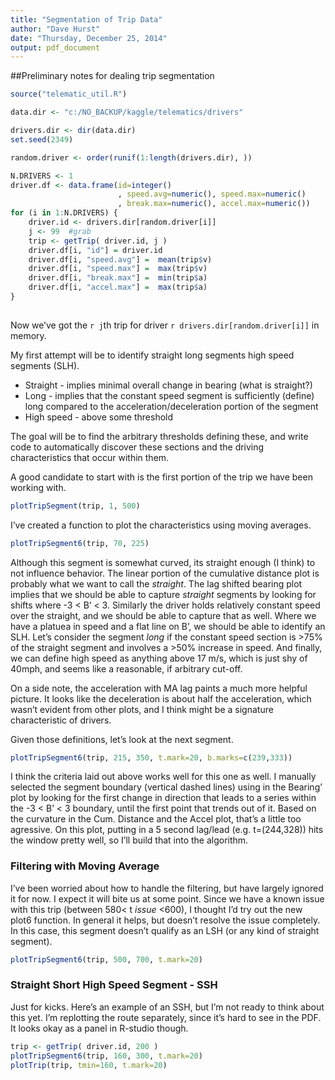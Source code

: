 ```yaml
---
title: "Segmentation of Trip Data"
author: "Dave Hurst"
date: "Thursday, December 25, 2014"
output: pdf_document
---
```


##Preliminary notes for dealing trip segmentation

```r
source("telematic_util.R")

data.dir <- "c:/NO_BACKUP/kaggle/telematics/drivers"

drivers.dir <- dir(data.dir)
set.seed(2349)

random.driver <- order(runif(1:length(drivers.dir), ))

N.DRIVERS <- 1
driver.df <- data.frame(id=integer()
                        , speed.avg=numeric(), speed.max=numeric()
                        , break.max=numeric(), accel.max=numeric())
for (i in 1:N.DRIVERS) {
    driver.id <- drivers.dir[random.driver[i]]
    j <- 99  #grab
    trip <- getTrip( driver.id, j )
    driver.df[i, "id"] = driver.id
    driver.df[i, "speed.avg"] =  mean(trip$v)
    driver.df[i, "speed.max"] =  max(trip$v)
    driver.df[i, "break.max"] =  min(trip$a)
    driver.df[i, "accel.max"] =  max(trip$a)
}    
    
```
Now we've got the `r j`th trip for driver `r drivers.dir[random.driver[i]]` in memory. 

My first attempt will be to identify straight long segments high speed segments (SLH).    

* Straight - implies minimal overall change in bearing (what is straight?)   
* Long - implies that the constant speed segment is sufficiently (define) long compared to the acceleration/deceleration portion of the segment  
* High speed - above some threshold  

The goal will be to find the arbitrary thresholds defining these, and write code to automatically discover these sections and the driving characteristics that occur within them.

A good candidate to start with is the first portion of the trip we have been working with.
```r
plotTripSegment(trip, 1, 500)
```  

I've created a function to plot the characteristics using moving averages.
```r
plotTripSegment6(trip, 70, 225)
```  

Although this segment is somewhat curved, its straight enough (I think) to not influence behavior.  The linear portion of the cumulative distance plot is probably what we want to call the *straight*.  The lag shifted bearing plot implies that we should be able to capture *straight* segments by looking for shifts where -3 < B' < 3.  Similarly the driver holds relatively constant speed over the straight, and we should be able to capture that as well.  Where we have a platuea in speed and a flat line on B', we should be able to identify an SLH.  Let's consider the segment *long* if the constant speed section is >75% of the straight segment and involves a >50% increase in speed. And finally, we can define high speed as anything above 17 m/s, which is just shy of 40mph, and seems like a reasonable, if arbitrary cut-off.

On a side note, the acceleration with MA lag paints a much more helpful picture.  It looks like the deceleration is about half the acceleration, which wasn't evident from other plots, and I think might be a signature characteristic of drivers.

Given those definitions, let's look at the next segment.
```r
plotTripSegment6(trip, 215, 350, t.mark=20, b.marks=c(239,333))
```  

I think the criteria laid out above works well for this one as well.  I manually selected the segment boundary (vertical dashed lines) using in the Bearing' plot by looking for the first change in direction that leads to a series within the -3 < B' < 3 boundary, until the first point that trends out of it.  Based on the curvature in the Cum. Distance and the Accel plot, that's a little too agressive.  On this plot, putting in a 5 second lag/lead (e.g. t=(244,328)) hits the window pretty well, so I'll build that into the algorithm.

### Filtering with Moving Average

I've been worried about how to handle the filtering, but have largely ignored it for now. I expect it will bite us at some point.  Since we have a known issue with this trip (between 580< t _issue_ <600), I thought I'd try out the new plot6 function.  In general it helps, but doesn't resolve the issue completely.  In this case, this segment doesn't qualify as an LSH (or any kind of straight segment).
```r
plotTripSegment6(trip, 500, 700, t.mark=20)

```  

### Straight Short High Speed Segment - SSH

Just for kicks.  Here's an example of an SSH, but I'm not ready to think about this yet. 
I'm replotting the route separately, since it's hard to see in the PDF.  It looks okay as a panel in R-studio though.
```r
trip <- getTrip( driver.id, 200 )
plotTripSegment6(trip, 160, 300, t.mark=20)
plotTrip(trip, tmin=160, t.mark=20)
```

